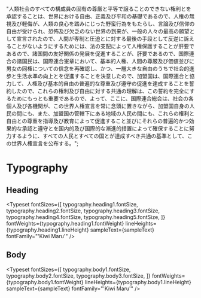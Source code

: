 
<Meta title="theme/Typography" />

  "人類社会のすべての構成員の固有の尊厳と平等で譲ることのできない権利とを承認することは、世界における自由、正義及び平和の基礎であるので、人権の無視及び軽侮が、人類の良心を踏みにじった野蛮行為をもたらし、言論及び信仰の自由が受けられ、恐怖及び欠乏のない世界の到来が、一般の人々の最高の願望として宣言されたので、人間が専制と圧迫とに対する最後の手段として反逆に訴えることがないようにするためには、法の支配によって人権保護することが肝要であるので、諸国間の友好関係の発展を促進することが、肝要であるので、国際連合の諸国民は、国際連合憲章において、基本的人権、人間の尊厳及び価値並びに男女の同権についての信念を再確認し、かつ、一層大きな自由のうちで社会的進歩と生活水準の向上とを促進することを決意したので、加盟国は、国際連合と協力して、人権及び基本的自由の普遍的な尊重及び遵守の促進を達成することを誓約したので、これらの権利及び自由に対する共通の理解は、この誓約を完全にするためにもっとも重要であるので、よって、ここに、国際連合総会は、社会の各個人及び各機関が、この世界人権宣言を常に念頭に置きながら、加盟国自身の人民の間にも、また、加盟国の管轄下にある地域の人民の間にも、これらの権利と自由との尊重を指導及び教育によって促進すること並びにそれらの普遍的かつ効果的な承認と遵守とを国内的及び国際的な漸進的措置によって確保することに努力するように、すべての人民とすべての国とが達成すべき共通の基準として、この世界人権宣言を公布する。";

# Typography

## Heading

<Typeset
  fontSizes={[
    typography.heading1.fontSize,
    typography.heading2.fontSize,
    typography.heading3.fontSize,
    typography.heading4.fontSize,
    typography.heading5.fontSize,
  ]}
  fontWeights={typography.heading1.fontWeight}
  lineHeights={typography.heading1.lineHeight}
  sampleText={sampleText}
  fontFamily="'Kiwi Maru'"
/>

## Body

<Typeset
  fontSizes={[
    typography.body1.fontSize,
    typography.body2.fontSize,
    typography.body3.fontSize,
  ]}
  fontWeights={typography.body1.fontWeight}
  lineHeights={typography.body1.lineHeight}
  sampleText={sampleText}
  fontFamily="'Kiwi Maru'"
/>
